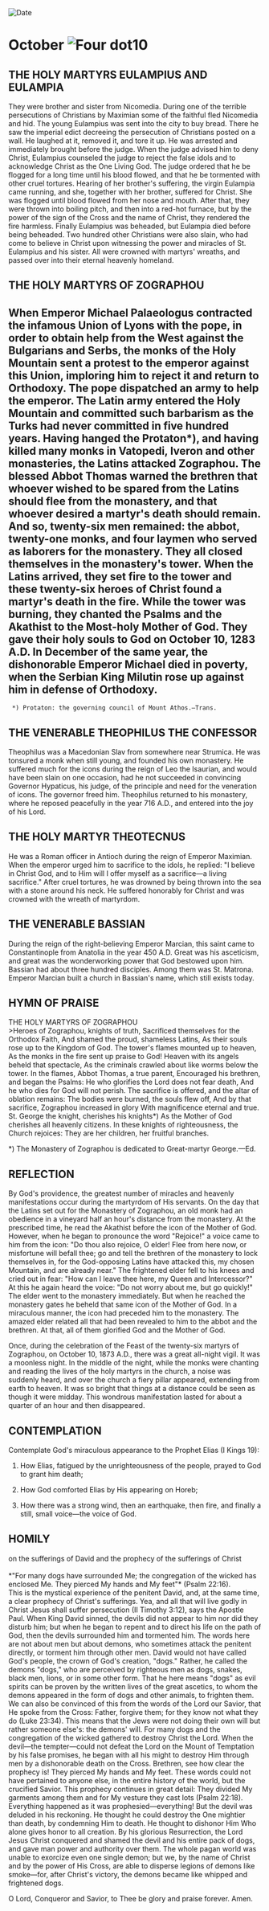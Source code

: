 
<RunningHead />
<Image src="/title-imprint.png" height={68} width={50} alt="Date" className="title-imprint"/>

# <div id="date">October <Image className="four-dot" src="/four-dot.png" height={15} width={15} alt="Four dot" />10</div>

## THE HOLY MARTYRS EULAMPIUS AND EULAMPIA

They were brother and sister from Nicomedia. During one of the terrible persecutions of Christians by Maximian some of the faithful fled Nicomedia and hid. The young Eulampius was sent into the city to buy bread. There he saw the imperial edict decreeing the persecution of Christians posted on a wall. He laughed at it, removed it, and tore it up. He was arrested and immediately brought before the judge. When the judge advised him to deny Christ, Eulampius counseled the judge to reject the false idols and to acknowledge Christ as the One Living God. The judge ordered that he be flogged for a long time until his blood flowed, and that he be tormented with other cruel tortures. Hearing of her brother's suffering, the virgin Eulampia came running, and she, together with her brother, suffered for Christ. She was flogged until blood flowed from her nose and mouth. After that, they were thrown into boiling pitch, and then into a red-hot furnace, but by the power of the sign of the Cross and the name of Christ, they rendered the fire harmless. Finally Eulampius was beheaded, but Eulampia died before being beheaded. Two hundred other Christians were also slain, who had come to believe in Christ upon witnessing the power and miracles of St. Eulampius and his sister. All were crowned with martyrs' wreaths, and passed over into their eternal heavenly homeland.

## THE HOLY MARTYRS OF ZOGRAPHOU

When Emperor Michael Palaeologus contracted the infamous Union of Lyons with the pope, in order to obtain help from the West against the Bulgarians and Serbs, the monks of the Holy Mountain sent a protest to the emperor against this Union, imploring him to reject it and return to Orthodoxy. The pope dispatched an army to help the emperor. The Latin army entered the Holy Mountain and committed such barbarism as the Turks had never committed in five hundred years. Having hanged the Protaton*), and having killed many monks in Vatopedi, Iveron and other monasteries, the Latins attacked Zographou. The blessed Abbot Thomas warned the brethren that whoever wished to be spared from the Latins should flee from the monastery, and that whoever desired a martyr's death should remain. And so, twenty-six men remained: the abbot, twenty-one monks, and four laymen who served as laborers for the monastery. They all closed themselves in the monastery's tower. When the Latins arrived, they set fire to the tower and these twenty-six heroes of Christ found a martyr's death in the fire. While the tower was burning, they chanted the Psalms and the Akathist to the Most-holy Mother of God. They gave their holy souls to God on October 10, 1283 A.D. In December of the same year, the dishonorable Emperor Michael died in poverty, when the Serbian King Milutin rose up against him in defense of Orthodoxy.
--------------------
     *) Protaton: the governing council of Mount Athos.—Trans.

## THE VENERABLE THEOPHILUS THE CONFESSOR

Theophilus was a Macedonian Slav from somewhere near Strumica. He was tonsured a monk when still young, and founded his own monastery. He suffered much for the icons during the reign of Leo the Isaurian, and would have been slain on one occasion, had he not succeeded in convincing Governor Hypaticus, his judge, of the principle and need for the veneration of icons. The governor freed him. Theophilus returned to his monastery, where he reposed peacefully in the year 716 A.D., and entered into the joy of his Lord.

## THE HOLY MARTYR THEOTECNUS

He was a Roman officer in Antioch during the reign of Emperor Maximian. When the emperor urged him to sacrifice to the idols, he replied: "I believe in Christ God, and to Him will I offer myself as a sacrifice—a living sacrifice." After cruel tortures, he was drowned by being thrown into the sea with a stone around his neck. He suffered honorably for Christ and was crowned with the wreath of martyrdom.

## THE VENERABLE BASSIAN

During the reign of the right-believing Emperor Marcian, this saint came to Constantinople from Anatolia in the year 450 A.D. Great was his asceticism, and great was the wonderworking power that God bestowed upon him. Bassian had about three hundred disciples. Among them was St. Matrona. Emperor Marcian built a church in Bassian's name, which still exists today.


## HYMN OF PRAISE
<div style={{textAlign:'center', color:'crimson', fontWeight:'bold'}}>
THE HOLY MARTYRS OF ZOGRAPHOU
</div>
>Heroes of Zographou, knights of truth,  
Sacrificed themselves for the Orthodox Faith,  
And shamed the proud, shameless Latins,  
As their souls rose up to the Kingdom of God.  
The tower's flames mounted up to heaven,  
As the monks in the fire sent up praise to God!  
Heaven with its angels beheld that spectacle,  
As the criminals crawled about like worms below the tower.  
In the flames, Abbot Thomas, a true parent,  
Encouraged his brethren, and began the Psalms:  
He who glorifies the Lord does not fear death,  
And he who dies for God will not perish.  
The sacrifice is offered, and the altar of oblation remains:  
The bodies were burned, the souls flew off,  
And by that sacrifice, Zographou increased in glory  
With magnificence eternal and true.  
St. George the knight, cherishes his knights*)  
As the Mother of God cherishes all heavenly citizens.  
In these knights of righteousness, the Church rejoices:  
They are her children, her fruitful branches.  

*) The Monastery of Zographou is dedicated to Great-martyr George.—Ed.


## REFLECTION

By God's providence, the greatest number of miracles and heavenly manifestations occur during the martyrdom of His servants. On the day that the Latins set out for the Monastery of Zographou, an old monk had an obedience in a vineyard half an hour's distance from the monastery. At the prescribed time, he read the Akathist before the icon of the Mother of God. However, when he began to pronounce the word "Rejoice!" a voice came to him from the icon: "Do thou also rejoice, O elder! Flee from here now, or misfortune will befall thee; go and tell the brethren of the monastery to lock themselves in, for the God-opposing Latins have attacked this, my chosen Mountain, and are already near." The frightened elder fell to his knees and cried out in fear: "How can I leave thee here, my Queen and Intercessor?" At this he again heard the voice: "Do not worry about me, but go quickly!" The elder went to the monastery immediately. But when he reached the monastery gates he beheld that same icon of the Mother of God. In a miraculous manner, the icon had preceded him to the monastery. The amazed elder related all that had been revealed to him to the abbot and the brethren. At that, all of them glorified God and the Mother of God.

Once, during the celebration of the Feast of the twenty-six martyrs of Zographou, on October 10, 1873 A.D., there was a great all-night vigil. It was a moonless night. In the middle of the night, while the monks were chanting and reading the lives of the holy martyrs in the church, a noise was suddenly heard, and over the church a fiery pillar appeared, extending from earth to heaven. It was so bright that things at a distance could be seen as though it were midday. This wondrous manifestation lasted for about a quarter of an hour and then disappeared.


## CONTEMPLATION

Contemplate God's miraculous appearance to the Prophet Elias (I Kings 19):

1. How Elias, fatigued by the unrighteousness of the people, prayed to God to grant him death;

2. How God comforted Elias by His appearing on Horeb;

3. How there was a strong wind, then an earthquake, then fire, and finally a still, small voice—the voice of God.


## HOMILY
<div style={{textAlign:'center', color:'crimson', fontWeight:'bold'}}>
on the sufferings of David and the prophecy of the sufferings of Christ
</div>
<br />
<div style={{textAlign:'right'}}>
*"For many dogs have surrounded Me; the congregation of the wicked has enclosed Me. They pierced My hands and My feet"* (Psalm 22:16).
</div>
This is the mystical experience of the penitent David, and, at the same time, a clear prophecy of Christ's sufferings. Yea, and all that will live godly in Christ Jesus shall suffer persecution (II Timothy 3:12), says the Apostle Paul. When King David sinned, the devils did not appear to him nor did they disturb him; but when he began to repent and to direct his life on the path of God, then the devils surrounded him and tormented him. The words here are not about men but about demons, who sometimes attack the penitent directly, or torment him through other men. David would not have called God's people, the crown of God's creation, "dogs." Rather, he called the demons "dogs," who are perceived by righteous men as dogs, snakes, black men, lions, or in some other form. That he here means "dogs" as evil spirits can be proven by the written lives of the great ascetics, to whom the demons appeared in the form of dogs and other animals, to frighten them. We can also be convinced of this from the words of the Lord our Savior, that He spoke from the Cross: Father, forgive them; for they know not what they do (Luke 23:34). This means that the Jews were not doing their own will but rather someone else's: the demons' will. For many dogs and the congregation of the wicked gathered to destroy Christ the Lord. When the devil—the tempter—could not defeat the Lord on the Mount of Temptation by his false promises, he began with all his might to destroy Him through men by a dishonorable death on the Cross. Brethren, see how clear the prophecy is! They pierced My hands and My feet. These words could not have pertained to anyone else, in the entire history of the world, but the crucified Savior. This prophecy continues in great detail: They divided My garments among them and for My vesture they cast lots (Psalm 22:18). Everything happened as it was prophesied—everything! But the devil was deluded in his reckoning. He thought he could destroy the One mightier than death, by condemning Him to death. He thought to dishonor Him Who alone gives honor to all creation. By his glorious Resurrection, the Lord Jesus Christ conquered and shamed the devil and his entire pack of dogs, and gave man power and authority over them. The whole pagan world was unable to exorcize even one single demon; but we, by the name of Christ and by the power of His Cross, are able to disperse legions of demons like smoke—for, after Christ's victory, the demons became like whipped and frightened dogs. 

O Lord, Conqueror and Savior, to Thee be glory and praise forever. Amen.
